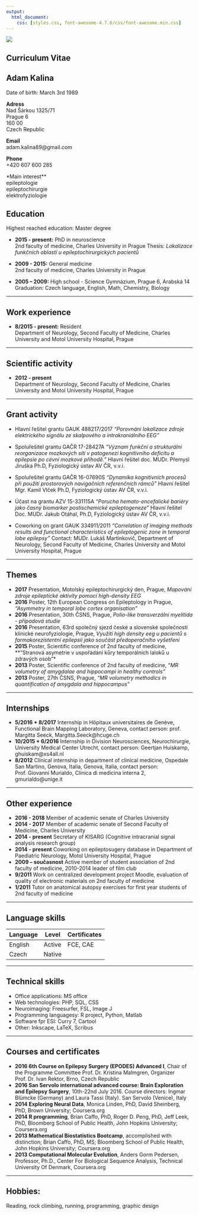```yaml
---
output:
  html_document:
    css: [styles.css, font-awesome-4.7.0/css/font-awesome.min.css]
---
```


<div class="wrapper">
<div class="column-left">
<div class="img-circle-div">
<img class="img-circle" src="profilovka.png">
</div>
Curriculum Vitae
---------
Adam Kalina
---------
Date of birth:	March 3rd 1989

<i class="fa fa-address-card" aria-hidden="true" fa-3x></i> **Adress**  
Nad Šárkou 1325/71                        
Prague 6                                   
160 00  
Czech Republic

<i class="fa fa-envelope" aria-hidden="true" fa-3x></i> **Email**  
adam.kalina89@gmail.com

<i class="fa fa-phone" aria-hidden="true" fa-3x></i> **Phone**  
+420 607 600 285

<i class="fa fa-tag" aria-hidden="true" fa-3x></i> *Main interest**  
epileptologie  
epileptochirurgie  
elektrofyziologie

</div>
<div class="column-right">
<i class="fa fa-book" aria-hidden="true"></i> Education
---------

Highest reached education: Master degree

* **2015 - present:** PhD in neuroscience  
2nd faculty of medicine, Charles University in Prague 
Thesis: *Lokalizace funkčních oblastí u epileptochirurgických pacientů*

* **2009 - 2015:** General medicine  
2nd faculty of medicine, Charles University in Prague 

* **2005 – 2009:** High school - Science 
Gymnázium, Prague 6, Arabská 14  
Graduation: Czech language, English, Math, Chemistry, Biology

****************

<i class="fa fa-user-md" aria-hidden="true" fa-3x></i> Work experience
----------

* **8/2015 - present:**	Resident  
Department of Neurology, Second Faculty of Medicine, Charles University and Motol University Hospital, Prague	

*******************

<i class="fa fa-university" aria-hidden="true" fa-3x></i> Scientific activity
----------

* **2012 - present**  
Department of Neurology, Second Faculty of Medicine, Charles University and Motol University Hospital, Prague

***************

<i class="fa fa-check-square" aria-hidden="true" fa-3x></i> Grant activity
----------
* Hlavní řešitel grantu GAUK 488217/2017 *"Porovnání lokalizace zdroje elektrického signálu ze skalpového a intrakraniálního EEG"*

* Spoluřešitel grantu GAČR 17-28427A *"Význam funkční a strukturální reorganizace mozkových sítí v patogenezi kognitivního deficitu a epilepsie po cévní mozkové příhodě."* Hlavní řešitel doc. MUDr. Přemysl Jiruška Ph.D, Fyziologický ústav AV ČR, v.v.i.

* Spoluřešitel grantu GAČR 16-07690S *"Dynamika kognitivních procesů při použití prostorových navigačních referenčních rámců"* Hlavní řešitel Mgr. Kamil Vlček Ph.D, Fyziologický ústav AV ČR, v.v.i.

* Účast na grantu AZV 15-331115A *"Porucha hemato-encefalické bariéry jako časný biomarker postischemické epileptogeneze"* Hlavní řešitel Doc. MUDr. Jakub Otáhal, Ph.D, Fyziologický ústav AV ČR, v.v.i.

* Coworking on grant GAUK 334911/2011 *"Correlation of imaging methods results and functional characteristics of epileptogenic zone in temporal lobe epilepsy"* Contact: MUDr. Lukáš Martinkovič,  Department of Neurology, Second Faculty of Medicine, Charles University and Motol University Hospital, Prague

****************

<i class="fa fa-bookmark" aria-hidden="true" fa-3x></i> Themes
----------
* **2017**	Presentation, Motolský epileptochirurgický den, Prague, *Mapování zdroje epileptické aktivity pomocí high-density EEG*
* **2016**	Poster, 12th European Congress on Epileptology in Prague, *"Asymmetry in temporal lobe cortex organisation"*
* **2016**	Presentation, 30th ČSNS, Prague, *Polio-like transverzální myelitida - případová studie*													
* **2016**	Presentation, 63rd společný sjezd české a slovenské společnosti klinické neurofyziologie, Prague, *Využití high density eeg u pacientů s farmakorezistentní epilepsií jako součást předoperačního vyšetření*
* **2015**	Poster, Scientific conference of 2nd faculty of medicine, **"Stranová asymetrie v uspořádání kůry temporálních laloků u zdravých osob"*  							
* **2013**	Poster, Scientific conference of 2nd faculty of medicine, "*MR volumetry of amygdalae and hippocampi in healthy controls”*											
* **2013**	Poster, 27th ČSNS, Prague, *"MR volumetry methodics in quantification of amygdala and hippocampus"*

*****************

<i class="fa fa-suitcase" aria-hidden="true" fa-3x></i> Internships
----------
* **5/2016 + 8/2017**	Internship in Hôpitaux universitaires de Genève, Functional Brain Mapping Laboratory, Geneva, contact person: prof. Margitta Seeck, Margitta.Seeck@hcuge.ch							
* **10/2015 + 6/2016**	Internship in Division Neurosciences, Neurochirurgie, University Medical Center Utrecht, contact person: Geertjan Huiskamp, ghuiskam@xs4all.nl
* **8/2012**	Clinical internship in department of clinical medicine, Ospedale San Martino, Genova, Italia, Genova, Italia, contact person: Prof. Giovanni Murialdo, Clinica di medicina interna 2, gmurialdo@unige.it

*******************

<i class="fa fa-code-fork" aria-hidden="true" fa-3x></i>  Other experience
----------
* **2016 - 2018**	Member of academic senate of Charles University
* **2014 - 2017**	Member of academic senate of Second Faculty of Medicine, Charles University
* **2014 - present**	Secretary of KISARG (Cognitive intracranial signal analysis research group)												
* **2014 - present**	Coworking on epileptosugery database in Department of Paediatric Neurology, Motol University Hospital, Prague	
* **2009 – současnost**	Active member of student association of 2nd faculty of medicine, 2010-2014 leader of film club
* **9/2011**	Work on centralized development project Moodle, evaluation of quality of electronic materials on 2nd faculty of medicine
* **1/2011**	Tutor on anatomical autopsy exercises for first year students of 2nd faculty of medicine

********************

<i class="fa fa-language" aria-hidden="true" fa-3x></i> Language skills
----------
Language  | Level |  Certificates
------------- | ---------|--------------------- 
English    | Active  |  FCE, CAE
Czech      | Native  |
														

*****************

<i class="fa fa-wrench" aria-hidden="true" fa-3x></i> Technical skills
----------
* Office applications:	MS office													
* Web technologies:	PHP, SQL, CSS													
* Neuroimaging:	Freesurfer, FSL, Image J												
* Programming languagesy:	R project, Python, Matlab													
* Software fpr ESI:	Curry 7, Cartool													
* Other:	Inkscape, LaTeX, Scribus

*****************

<i class="fa fa-file-text-o" aria-hidden="true" fa-3x></i> Courses and certificates
----------

* **2016  6th Course on Epilepsy Surgery (EPODES) Advanced I**, Chair of the Programme Committee Prof. Dr. Kristina Malmgren, Organizer Prof. Dr. Ivan Rektor, Brno, Czech Republic
* **2016	San Servolo international advanced course: Brain Exploration and Epilepsy Surgery**, 10th-22nd July 2016. Course directors: Ingmar Blümcke (Germany) and Laura Tassi (Italy). San Servolo (Venice), Italy	
* **2014	Exploring Neural Data**, Monica Linden, PhD, David Sheinberg, PhD, Brown University; Coursera.org
* **2014	R programming**, Brian Caffo, PhD, Roger D. Peng, PhD, Jeff Leek, PhD, Bloomberg School of Public Health, John Hopkins University; Coursera.org
* **2013	Mathematical Biostatistics Bootcamp**, accomplished with distinction; Brian Caffo, PhD, MS;  Bloomberg School of Public Health, John Hopkins University; Coursera.org  
* **2013	Computational Molecular Evolution**, Anders Gorm Pedersen, Professor, Ph.D., Center For Biological Sequence Analysis, Technical University Of Denmark, Coursera.org


******************

<i class="fa fa-coffee" aria-hidden="true"></i> Hobbies:
----------
Reading, rock climbing, running, programming, graphic design
</div>
</div>
